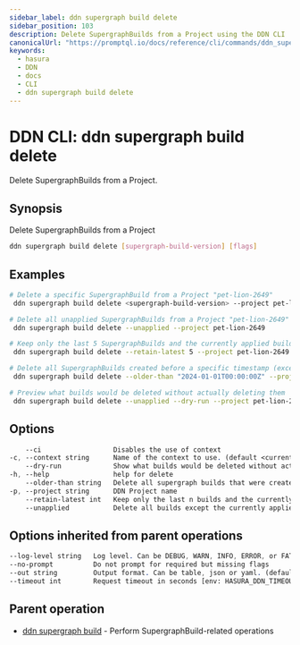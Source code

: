 ```yaml
---
sidebar_label: ddn supergraph build delete
sidebar_position: 103
description: Delete SupergraphBuilds from a Project using the DDN CLI
canonicalUrl: "https://promptql.io/docs/reference/cli/commands/ddn_supergraph_build_delete"
keywords:
  - hasura
  - DDN
  - docs
  - CLI
  - ddn supergraph build delete
---
```


# DDN CLI: ddn supergraph build delete

Delete SupergraphBuilds from a Project.

## Synopsis

Delete SupergraphBuilds from a Project

```bash
ddn supergraph build delete [supergraph-build-version] [flags]
```

## Examples

```bash
# Delete a specific SupergraphBuild from a Project "pet-lion-2649"
 ddn supergraph build delete <supergraph-build-version> --project pet-lion-2649

# Delete all unapplied SupergraphBuilds from a Project "pet-lion-2649"
 ddn supergraph build delete --unapplied --project pet-lion-2649

# Keep only the last 5 SupergraphBuilds and the currently applied build
 ddn supergraph build delete --retain-latest 5 --project pet-lion-2649

# Delete all SupergraphBuilds created before a specific timestamp (except the currently applied build)
 ddn supergraph build delete --older-than "2024-01-01T00:00:00Z" --project pet-lion-2649

# Preview what builds would be deleted without actually deleting them
 ddn supergraph build delete --unapplied --dry-run --project pet-lion-2649
```

## Options

```sass
    --ci                  Disables the use of context
-c, --context string      Name of the context to use. (default <current_context>)
    --dry-run             Show what builds would be deleted without actually deleting them
-h, --help                help for delete
    --older-than string   Delete all supergraph builds that were created before the timestamp (RFC3339 format), except the currently applied build
-p, --project string      DDN Project name
    --retain-latest int   Keep only the last n builds and the currently applied build. Deletes all other builds
    --unapplied           Delete all builds except the currently applied build
```

## Options inherited from parent operations

```sass
--log-level string   Log level. Can be DEBUG, WARN, INFO, ERROR, or FATAL. (default "INFO")
--no-prompt          Do not prompt for required but missing flags
--out string         Output format. Can be table, json or yaml. (default "table")
--timeout int        Request timeout in seconds [env: HASURA_DDN_TIMEOUT] (default 100)
```

## Parent operation

- [ddn supergraph build](/reference/cli/commands/ddn_supergraph_build) - Perform SupergraphBuild-related operations
